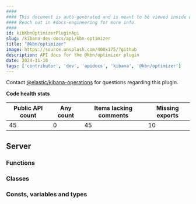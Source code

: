 ```yaml
---
####
#### This document is auto-generated and is meant to be viewed inside our experimental, new docs system.
#### Reach out in #docs-engineering for more info.
####
id: kibKbnOptimizerPluginApi
slug: /kibana-dev-docs/api/kbn-optimizer
title: "@kbn/optimizer"
image: https://source.unsplash.com/400x175/?github
description: API docs for the @kbn/optimizer plugin
date: 2024-11-10
tags: ['contributor', 'dev', 'apidocs', 'kibana', '@kbn/optimizer']
---
```




Contact [@elastic/kibana-operations](https://github.com/orgs/elastic/teams/kibana-operations) for questions regarding this plugin.

**Code health stats**

| Public API count  | Any count | Items lacking comments | Missing exports |
|-------------------|-----------|------------------------|-----------------|
| 45 | 0 | 45 | 10 |

## Server

### Functions
<DocDefinitionList data={kbnOptimizerObj.server.functions}/>

### Classes
<DocDefinitionList data={kbnOptimizerObj.server.classes}/>

### Consts, variables and types
<DocDefinitionList data={kbnOptimizerObj.server.misc}/>

